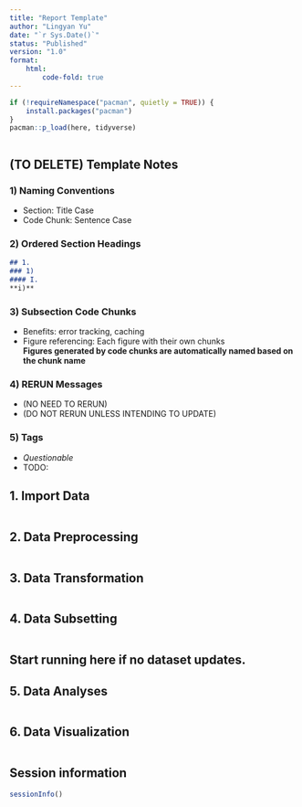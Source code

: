 ```yaml
---
title: "Report Template"
author: "Lingyan Yu"
date: "`r Sys.Date()`"
status: "Published"
version: "1.0"
format:
    html:
        code-fold: true
---
```


```r
if (!requireNamespace("pacman", quietly = TRUE)) {
    install.packages("pacman")
}
pacman::p_load(here, tidyverse)
```

```r

```

## (TO DELETE) Template Notes

### 1) Naming Conventions

-   Section: Title Case
-   Code Chunk: Sentence Case

### 2) Ordered Section Headings

``` markdown
## 1.
### 1) 
#### I. 
**i)**
```

### 3) Subsection Code Chunks

-   Benefits: error tracking, caching\
-   Figure referencing: Each figure with their own chunks\
    **Figures generated by code chunks are automatically named based on the
    chunk name**

### 4) RERUN Messages

-   (NO NEED TO RERUN)\
-   (DO NOT RERUN UNLESS INTENDING TO UPDATE)

### 5) Tags

-   *Questionable*
-   TODO:

## 1. Import Data

```r

```

## 2. Data Preprocessing

```r

```

## 3. Data Transformation

```r

```

## 4. Data Subsetting

```r

```

## Start running here if no dataset updates.

## 5. Data Analyses

```r

```

## 6. Data Visualization

```r

```

## Session information

```r
sessionInfo()
```

